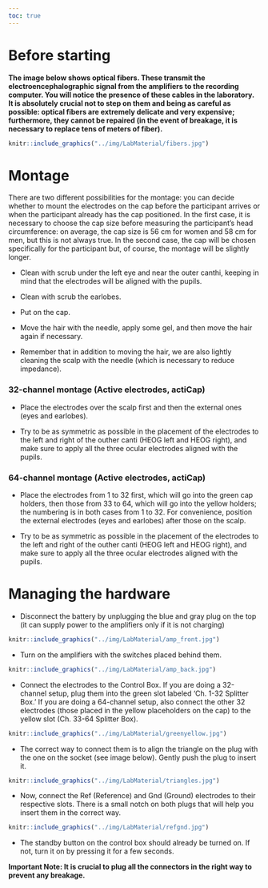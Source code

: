 ```yaml
---
toc: true
---
```


# Before starting

**The image below shows optical fibers. These transmit the electroencephalographic signal from the amplifiers to the recording computer. You will notice the presence of these cables in the laboratory. It is absolutely crucial not to step on them and being as careful as possible: optical fibers are extremely delicate and very expensive; furthermore, they cannot be repaired (in the event of breakage, it is necessary to replace tens of meters of fiber).**

```r

knitr::include_graphics("../img/LabMaterial/fibers.jpg")

```

# Montage

There are two different possibilities for the montage: you can decide whether to mount the electrodes on the cap before the participant arrives or when the participant already has the cap positioned. In the first case, it is necessary to choose the cap size before measuring the participant's head circumference: on average, the cap size is 56 cm for women and 58 cm for men, but this is not always true. In the second case, the cap will be chosen specifically for the participant but, of course, the montage will be slightly longer.

- Clean with scrub under the left eye and near the outer canthi, keeping in mind that the electrodes will be aligned with the pupils.

- Clean with scrub the earlobes.

- Put on the cap.

- Move the hair with the needle, apply some gel, and then move the hair again if necessary.

- Remember that in addition to moving the hair, we are also lightly cleaning the scalp with the needle (which is necessary to reduce impedance).

### 32-channel montage (Active electrodes, actiCap)

- Place the electrodes over the scalp first and then the external ones (eyes and earlobes).

- Try to be as symmetric as possible in the placement of the electrodes to the left and right of the outher canti (HEOG left and HEOG right), and make sure to apply all the three ocular electrodes aligned with the pupils.

### 64-channel montage (Active electrodes, actiCap)

- Place the electrodes from 1 to 32 first, which will go into the green cap holders, then those from 33 to 64, which will go into the yellow holders; the numbering is in both cases from 1 to 32. For convenience, position the external electrodes (eyes and earlobes) after those on the scalp.

- Try to be as symmetric as possible in the placement of the electrodes to the left and right of the outher canti (HEOG left and HEOG right), and make sure to apply all the three ocular electrodes aligned with the pupils.

# Managing the hardware

- Disconnect the battery by unplugging the blue and gray plug on the top (it can supply power to the amplifiers only if it is not charging)

```r

knitr::include_graphics("../img/LabMaterial/amp_front.jpg")

```

- Turn on the amplifiers with the switches placed behind them.

```r

knitr::include_graphics("../img/LabMaterial/amp_back.jpg")

```

- Connect the electrodes to the Control Box. If you are doing a 32-channel setup, plug them into the green slot labeled 'Ch. 1-32 Splitter Box.' If you are doing a 64-channel setup, also connect the other 32 electrodes (those placed in the yellow placeholders on the cap) to the yellow slot (Ch. 33-64 Splitter Box).

```r

knitr::include_graphics("../img/LabMaterial/greenyellow.jpg")

```

- The correct way to connect them is to align the triangle on the plug with the one on the socket (see image below). Gently push the plug to insert it.

```r

knitr::include_graphics("../img/LabMaterial/triangles.jpg")

```

- Now, connect the Ref (Reference) and Gnd (Ground) electrodes to their respective slots. There is a small notch on both plugs that will help you insert them in the correct way.

```r

knitr::include_graphics("../img/LabMaterial/refgnd.jpg")

```

- The standby button on the control box should already be turned on. If not, turn it on by pressing it for a few seconds.

**Important Note: It is crucial to plug all the connectors in the right way to prevent any breakage.**
